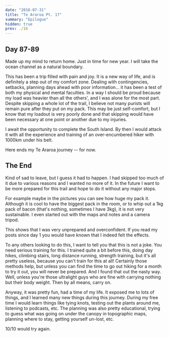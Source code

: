 ```yaml
---
date: "2018-07-31"
title: "Te Araroa Pt. 17"
summary: "Epilogue"
hidden: true
prev: ./16
---
```


<Gallery dir="/img/outdoors/araroa/1302/" />

## Day 87-89

Made up my mind to return home.
Just in time for new year.
I will take the ocean channel as a natural boundary.

This has been a trip filled with pain and joy.
It is a new way of life, and is definitely a step out of my comfort zone.
Dealing with contingencies, setbacks, planning days ahead with poor information... it has been a test of both my physical and mental faculties.
In a way I should be proud because my load was heavier than all the others', and I was alone for the most part.
Despite skipping a whole lot of the trail, I believe not many purists will remain pure after they put on my pack.
This may be just self-comfort, but I know that my loadout is very poorly done and that skipping would have been necessary at one point or another due to my injuries.

I await the opportunity to complete the South Island.
By then I would attack it with all the experience and training of an over-encumbered hiker with 1000km under his belt.

Here ends my Te Araroa journey -- for now.

## The End

Kind of sad to leave, but I guess it had to happen.
I had skipped too much of it due to various reasons and I wanted no more of it.
In the future I want to be more prepared for this trail and hope to do it without any major stops.

For example maybe in the pictures you can see how huge my pack it.
Although it is cool to have the biggest pack in the room, or to whip out a 1kg pack of bacon (that's nothing, sometimes I have 3kg), it is not very sustainable.
I even started out with the maps and notes and a camera tripod.

This shows that I was very unprepared and overconfident.
If you read my posts since day 1 you would have known that I indeed felt the effects.

To any others looking to do this, I want to tell you that this is not a joke.
You need serious training for this.
I trained quite a bit before this, doing day hikes, climbing stairs, long distance running, strength training, but it's all pretty useless, because you can't train for this at all!
Certainly those methods help, but unless you can find the time to go out hiking for a month to try it out, you will never be prepared.
And I found that out the nasty way.
Well, unless you're those ultralight guys who are fine with carrying nothing but their body weight.
Then by all means, carry on.

Anyway, it was pretty fun, had a time of my life.
It exposed me to lots of things, and I learned many new things during this journey.
During my free time I would learn things like tying knots, testing out the plants around me, listening to podcasts, etc.
The planning was also pretty educational, trying to guess what was going on under the canopy in topographic maps, planning where to stay, getting yourself un-lost, etc.

10/10 would try again.
